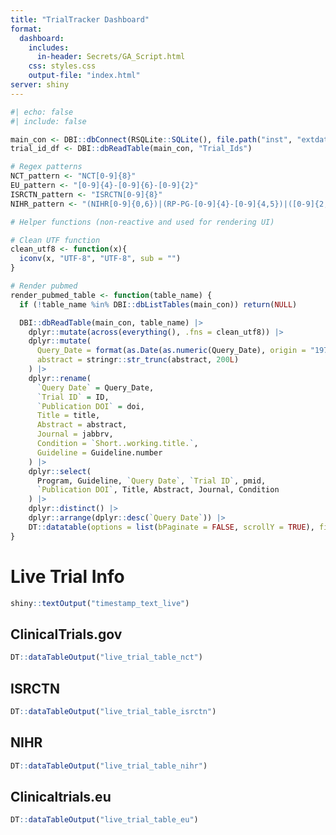 ```yaml
---
title: "TrialTracker Dashboard"
format: 
  dashboard:
    includes:
      in-header: Secrets/GA_Script.html
    css: styles.css
    output-file: "index.html"
server: shiny
---
```


```r
#| echo: false
#| include: false

main_con <- DBI::dbConnect(RSQLite::SQLite(), file.path("inst", "extdata", "RSQLite_data", "TrialTracker-db.sqlite"))
trial_id_df <- DBI::dbReadTable(main_con, "Trial_Ids")

# Regex patterns
NCT_pattern <- "NCT[0-9]{8}"
EU_pattern <- "[0-9]{4}-[0-9]{6}-[0-9]{2}"
ISRCTN_pattern <- "ISRCTN[0-9]{8}"
NIHR_pattern <- "(NIHR[0-9]{0,6})|(RP-PG-[0-9]{4}-[0-9]{4,5})|([0-9]{2,3}[/-][0-9]{2,4}[/-][0-9]{2,4})|(^ICA-.*-[0-9]{3})"

# Helper functions (non-reactive and used for rendering UI)

# Clean UTF function
clean_utf8 <- function(x){
  iconv(x, "UTF-8", "UTF-8", sub = "")
}

# Render pubmed
render_pubmed_table <- function(table_name) {
  if (!table_name %in% DBI::dbListTables(main_con)) return(NULL)

  DBI::dbReadTable(main_con, table_name) |>
    dplyr::mutate(across(everything(), .fns = clean_utf8)) |>
    dplyr::mutate(
      Query_Date = format(as.Date(as.numeric(Query_Date), origin = "1970-01-01"), "%Y/%m/%d"),
      abstract = stringr::str_trunc(abstract, 200L)
    ) |>
    dplyr::rename(
      `Query Date` = Query_Date,
      `Trial ID` = ID,
      `Publication DOI` = doi,
      Title = title,
      Abstract = abstract,
      Journal = jabbrv,
      Condition = `Short..working.title.`,
      Guideline = Guideline.number
    ) |>
    dplyr::select(
      Program, Guideline, `Query Date`, `Trial ID`, pmid,
      `Publication DOI`, Title, Abstract, Journal, Condition
    ) |>
    dplyr::distinct() |>
    dplyr::arrange(dplyr::desc(`Query Date`)) |>
    DT::datatable(options = list(bPaginate = FALSE, scrollY = TRUE), filter = "top")
}


```


# Live Trial Info

```r
shiny::textOutput("timestamp_text_live")
```

<div style="height: 80vh;">
::: {.panel-tabset}

## ClinicalTrials.gov

```r
DT::dataTableOutput("live_trial_table_nct")
```

## ISRCTN

```r
DT::dataTableOutput("live_trial_table_isrctn")
```

## NIHR

```r
DT::dataTableOutput("live_trial_table_nihr")
```

## Clinicaltrials.eu

```r
DT::dataTableOutput("live_trial_table_eu")
```

:::
</div>

# Recent Status Changes

**Changes are from 31 days ago**

```r
shiny::textOutput("timestamp_text_recents")
```


<div style="height: 80vh;">
::: {.panel-tabset}

### ClinicalTrials.gov

```r
DT::dataTableOutput("nct_monthly_change")
```

### ISRCTN

```r
DT::dataTableOutput("isrctn_monthly_change")
```

### NIHR

```r
DT::dataTableOutput("nihr_monthly_change")
```

### Clinicaltrials.eu

```r
DT::dataTableOutput("clinicaltrialseu_monthly_change")
```

:::
</div>

# No Changes in Last 6m

```r
shiny::textOutput("timestamp_text_no_changes")
```

<div style="height: 80vh;">
::: {.panel-tabset}

### ClinicalTrials.gov

```r
DT::dataTableOutput("no_change_nct")
```

### ISRCTN

```r
DT::dataTableOutput("no_change_isrctn")
```

### NIHR

```r
DT::dataTableOutput("no_change_nihr")
```

### Clinicaltrials.eu

```r
DT::dataTableOutput("no_change_cteu")
```
:::
</div>

# Pubmed Publications

<div style="height: 80vh;">
::: {.panel-tabset}

### ClinicalTrials.gov

```r
render_pubmed_table("NCT_PM")
```

### ISRCTN

```r
render_pubmed_table("ISRCTN_PM")
```

### NIHR

```r
render_pubmed_table("NIHR_PM")
```

### Clinicaltrials.eu

```r
render_pubmed_table("EU_PM")
```

:::
</div>

# Add/Remove Trials and Trial Comments

::: {.panel-tabset}

### Add Trial

There are two ways to add trials:

1.  Add one at a time, choosing the relevant registry button, completing the guideline number, trial ID, and URL boxes, then pressing 'add trial'.
2.  Add more than one trial at once by uploading a spreadsheet containing relevant details using the 'choose file' box on the next tab.

**Note that Trial ID reference number must be in the correct format. Eg:**

-   Clinicaltrials.gov - "NCT03883230"
-   ISRCTN - "ISRCTN11735271"
-   NIHR - "14-158-02" or "14/158/02" or "RP-PG-0109-10056"
-   Clinicaltrials.eu - "2007-003673-21" (omit the last two letters designating country)

```r

## Columns aren't working (tabset?) but it is more spaced out which is better

shiny::fluidPage(

shiny::fluidRow(
  shiny::column(12, shiny::h3("Add Single Trial")),

  # Left Column
  shiny::column(6,
    shiny::radioButtons(
      "registry_add",
      label = "Select Registry",
      choices = c(
        "Clinicaltrials.gov" = "NCT_Ids",
        "ISRCTN" = "ISRCTN_Ids",
        "NIHR" = "NIHR_Ids",
        "Clinicaltrials.eu" = "EU_Ids"
      )
    ),
    shiny::selectInput(
      "guideline_program_add",
      label = "Enter program description",
      choices = c("COVID", "IP", "Other"),
      selected = "COVID"
    )
  ),

  # Right Column
  shiny::column(6,
    shiny::textInput(
      "guideline_reference_add",
      label = "Enter guideline number(s)",
      placeholder = "e.g. CG179"
    ),
    shiny::textInput("ID_add", label = "Enter Trial ID reference number", placeholder = "e.g. NCT03597750"),
    shiny::textInput("URL_add", label = "Paste URL to trial page in registry", placeholder = "e.g. https://clinicaltrials.gov/ct2/show/NCT03597750")
  ),

  # Full-width Add Button
  shiny::column(12, shiny::actionButton("button_add", "Add trial"))
),
shiny::uiOutput("single_result")
)
```

### Add Multiple Trials

```r

shiny::fluidRow(
  shiny::column(12, shiny::h3("Add Multiple Trials via CSV File")),

  shiny::column(6,
    shiny::downloadButton("downloadtemplate", label = "Download template")
  ),

  shiny::column(6,
    shiny::fileInput(
      "uploadtemplate",
      label = "Upload completed template",
      multiple = FALSE,
      accept = ".csv"
    )
  ),

  shiny::column(12,
    shiny::actionButton("button_add_multi", label = "Add trial spreadsheet")
  ),

  shiny::column(12,
    shiny::uiOutput("multi_result"),
    shiny::textOutput("multi_error"),
    shiny::textOutput("multi_fail"),
    shiny::textOutput("multi_success")
  )
)


```

### Remove or Archive Trial

Select relevant registry and trial ID reference number below, along with any comments if archiving.

'Archiving' moves the trial information from the live lists to the relevant archived trials list, where it will no longer be updated. 'Deleting' will remove the trial from the live lists and information will not be stored

```r

shiny::fluidRow(
  shiny::column(12, shiny::h3("Remove or Archive Trial")),

  # Registry selection
  shiny::column(6,
    shiny::radioButtons(
      "registry_remove",
      label = "Registry",
      choices = c(
        "Clinicaltrials.gov" = "NCT_Ids",
        "ISRCTN" = "ISRCTN_Ids",
        "NIHR" = "NIHR_Ids",
        "Clinicaltrials.eu" = "EU_Ids"
      )
    )
  ),

  # Trial ID selection
  shiny::column(6,
    shiny::selectInput("ID_remove", label = "Select Trial ID reference number", choices = "")
    # shiny::textOutput("choices_list")  # Optional debug output
  ),

  # Action buttons
  shiny::column(6,
    shiny::actionButton("button_delete", "Delete trial")
  ),

  shiny::column(6,
    shiny::textInput("comments_archive", "Archive Comments"),
    shiny::actionButton("button_archive", "Archive trial")
  ),

  # Download button
  shiny::column(12,
    shiny::downloadButton("button_download_dbs", label = "Download SQLite data")
  ),

  # Output messages
  shiny::column(12,
    shiny::textOutput("success_delete"),
    shiny::textOutput("success_archive")
  )
)

```

### Trial Comments

Select trial and amend comments in the box below

```r

shiny::fluidRow(
  shiny::column(12, shiny::h3("Add or Amend Trial Comments")),

  # Registry selection
  shiny::column(6,
    shiny::radioButtons(
      "registry_comment",
      label = "Registry",
      choices = c(
        "Clinicaltrials.gov" = "NCT_Ids",
        "ISRCTN" = "ISRCTN_Ids",
        "NIHR" = "NIHR_Ids",
        "Clinicaltrials.eu" = "EU_Ids"
      )
    )
  ),

  # Trial ID selection
  shiny::column(6,
    shiny::selectInput("ID_comment", label = "Select Trial ID reference number", choices = "")
  ),

  # Comments input
  shiny::column(12,
    shiny::textAreaInput(
      "trial_comments",
      label = "Comments",
      placeholder = "Trial Comments",
      resize = "both"
    )
  ),

  # Action button
  shiny::column(12,
    shiny::actionButton("button_comment", "Amend Comments")
  ),

  # Output message
  shiny::column(12,
    shiny::textOutput("success_comment")
  )
)

```

:::

# Archived Trials

<div style="height: 80vh;">

::: {.panel-tabset}

### ClinicalTrials.gov Archive

```r

DBI::dbReadTable(main_con, "NCT_rxv") |>
  dplyr::mutate(across(.cols = everything(), .fns = clean_utf8),
    `Archive Date` = lubridate::as_date(as.numeric(Query_Date))
  ) |>
  dplyr::select(
    -SeeAlsoLinkURL,
    -Query_Date
  ) |>
  dplyr::select(`Archive Date`,
    everything(),
    `Archiving Comments` = Archiving_Comments
  ) |>
  dplyr::rename(
    "Guideline" = Guideline.number,
    `NCT ID` = NCTId,
    `Org Study ID` = OrgStudyId,
    Title = BriefTitle,
    Status = OverallStatus,
    `Primary Completion Date` = PrimaryCompletionDate,
    `Completion Date` = CompletionDate,
    `Results Submit Date` = ResultsFirstSubmitDate,
    `Results Post Date` = ResultsFirstPostDate,
    `Last Update` = LastUpdatePostDate
  ) |>
  dplyr::distinct() |>
  DT::datatable(options = list(bPaginate = FALSE, scrollY = TRUE), filter = "top")
```

### ISRCTN Archive

```r

DBI::dbReadTable(main_con, "ISRCTN_rxv") |>
  dplyr::mutate(across(.cols = everything(), .fns = clean_utf8),
    `Archive Date` = lubridate::as_date(as.numeric(Query_Date))
  ) |>
  dplyr::select(-Query_Date) |>
  dplyr::select(
    `Archive Date`,
    everything()
  ) |>
  dplyr::rename(
    "Program or Guideline" = Guideline.number,
    `ISRCTN ID` = ISRCTN_No,
    Title = Public_Title,
    `Scientific Title` = Scientific_Title,
    `Recruitment Status` = Recruitment_Status,
    `Results completed date` = Results_date_completed,
    `Results URL` = Results_url_link,
    `Results summary` = Results_summary,
    `Results posted date` = Results_date_posted,
    `Results published date` = Results_date_first_publication,
    `Archiving Comments` = Archiving_Comments
  ) |>
  dplyr::distinct() |>
  DT::datatable(options = list(bPaginate = FALSE, scrollY = TRUE), filter = "top")
```

### NIHR Archive

```r

DBI::dbReadTable(main_con, "NIHR_rxv") |>
  dplyr::mutate(across(.cols = everything(), .fns = clean_utf8),
    `Archive Date` = lubridate::as_date(as.numeric(Query_Date))
  ) |>
  dplyr::select(-Query_Date) |>
  dplyr::select(
    `Archive Date`,
    everything()
  ) |>
  dplyr::rename(
    "Program or Guideline" = Guideline.number,
    `NIHR ID` = project_id,
    `Project Title` = project_title,
    Status = project_status,
    `End Date` = end_date,
    `Archiving Comments` = Archiving_Comments
  ) |>
  dplyr::distinct() |>
  DT::datatable(options = list(bPaginate = FALSE, scrollY = TRUE), filter = "top")
```

### EU Archive

```r

DBI::dbReadTable(main_con, "EU_rxv") |>
  dplyr::select(-a31_title_of_the_trial_for_lay_people_in_easily_understood_ie_nontechnical_language, -EU_Ids) |>
  dplyr::mutate(across(.cols = everything(), .fns = clean_utf8),
    `Archive Date` = lubridate::as_date(as.numeric(Query_Date))
  ) |>
  dplyr::select(-Query_Date) |>
  dplyr::rename(
    "Program or Guideline" = Guideline.number,
    `Clinicaltrials.eu ID` = `X_id`,
    `End of Trial Status` = p_end_of_trial_status,
    Title = a3_full_title_of_the_trial,
    `Abbreviated Title` = a32_name_or_abbreviated_title_of_the_trial_where_available,
    `Sponsor ID` = a41_sponsors_protocol_code_number,
    `Archiving Comments` = Archiving_Comments
  ) |>
  dplyr::distinct() |>
  DT::datatable(options = list(bPaginate = FALSE, scrollY = TRUE), filter = "top")
```

:::

</div>

```r

# Inititalise reactive vals for live trial info tables
nct_data <- shiny::reactiveVal(DBI::dbReadTable(main_con, "NCT"))
isrctn_data <- shiny::reactiveVal(DBI::dbReadTable(main_con, "ISRCTN"))
eu_data <- shiny::reactiveVal(DBI::dbReadTable(main_con, "EU"))
nihr_data <- shiny::reactiveVal(DBI::dbReadTable(main_con, "NIHR"))

# Initialise timestamp 
last_refreshed <- shiny::reactiveVal(file.info("inst/extdata/RSQLite_data/TrialTracker-db.sqlite")$mtime)

# Create output for 'last_updated' timestamp
output$timestamp_text_live <- shiny::renderText({
  paste(
    "🔄 Last refreshed at:",
    format(lubridate::with_tz(last_refreshed(), "UTC"), "%Y-%m-%d %H:%M:%S UTC")
  )
})
output$timestamp_text_recents <- shiny::renderText({
  paste(
    "🔄 Last refreshed at:",
    format(lubridate::with_tz(last_refreshed(), "UTC"), "%Y-%m-%d %H:%M:%S UTC")
  )
})
output$timestamp_text_no_changes <- shiny::renderText({
  paste(
    "🔄 Last refreshed at:",
    format(lubridate::with_tz(last_refreshed(), "UTC"), "%Y-%m-%d %H:%M:%S UTC")
  )
})


# Central refresh function
refresh_all_data <- function() {
  
  #Call Update Script
  trialtracker::download_trial_info_wrapper_no_pm_or_email()

  #Update reactives with new sqlite tables
  nct_data(DBI::dbReadTable(main_con, "NCT"))
  isrctn_data(DBI::dbReadTable(main_con, "ISRCTN"))
  eu_data(DBI::dbReadTable(main_con, "EU"))
  nihr_data(DBI::dbReadTable(main_con, "NIHR"))

  last_refreshed(file.info("inst/extdata/RSQLite_data/TrialTracker-db.sqlite")$mtime)
}



```

```r

# Shared helper for rendering livetrialinfos
render_live_trial_table <- function(data, id_col, ids, rename_list, reorder_cols = NULL, extra_mutate = NULL, extra_filter = NULL) {
  data_filtered <- if (is.function(extra_filter)) extra_filter(data) else data

  date_added_df <- data_filtered |>
    dplyr::summarise(`Date Added` = lubridate::as_date(min(Query_Date - 1L)), .by = {{ id_col }})

  processed <- data_filtered |>
    dplyr::filter({{ id_col }} %in% ids) |>
    dplyr::left_join(date_added_df, by = rlang::as_string(rlang::ensym(id_col))) |>
    dplyr::slice_max(Query_Date, n = 1L, with_ties = TRUE) |>
    dplyr::select(-Query_Date) |>
    dplyr::mutate(across(.cols = everything(), .fns = clean_utf8))

  if (is.function(extra_mutate)) processed <- extra_mutate(processed)

  processed <- processed |>
    dplyr::rename(!!!rename_list)

  if (!is.null(reorder_cols)) {
    processed <- processed |>
      dplyr::select(dplyr::all_of(reorder_cols))
  }

  processed |>
    dplyr::arrange(desc(`Date Added`)) |>
    dplyr::distinct()
}

# Live trial status tables
output$live_trial_table_nct <- DT::renderDT({
  
  req(main_con, trial_id_df, nct_data())

  render_live_trial_table(
    data = nct_data(),
    id_col = NCTId,
    ids = trial_id_df$NCT_Ids,
    rename_list = c(
      Guideline = "Guideline.number",
      `NCT ID` = "NCTId",
      `Org Study ID` = "OrgStudyId",
      Title = "BriefTitle",
      Status = "OverallStatus",
      `Primary Completion Date` = "PrimaryCompletionDate",
      `Completion Date` = "CompletionDate",
      `Results Submit Date` = "ResultsFirstSubmitDate",
      `Results Post Date` = "ResultsFirstPostDate",
      `Last Update` = "LastUpdatePostDate"
    ),
    reorder_cols = c("Program", "Guideline", "Date Added", "NCT ID", "Org Study ID", "Title", "Status",
                     "Primary Completion Date", "Completion Date", "Results Submit Date", "Results Post Date", "Last Update"),
    extra_mutate = ~ dplyr::mutate(., across(PrimaryCompletionDate:LastUpdatePostDate,
                                ~ lubridate::as_date(lubridate::parse_date_time(., c("ymd", "bdy"), truncated = 1))))
  )
}, options = list(bPaginate = FALSE, scrollY = TRUE), filter = "top")
output$live_trial_table_isrctn <- DT::renderDT({
  
  req(main_con, trial_id_df, isrctn_data())

  render_live_trial_table(
    data = isrctn_data(),
    id_col = ISRCTN_No,
    ids = trial_id_df$ISRCTN_Ids,
    rename_list = c(
      Guideline = "Guideline.number",
      `ISRCTN ID` = "ISRCTN_No",
      Title = "Public_Title",
      `Scientific Title` = "Scientific_Title",
      `Recruitment Status` = "Recruitment_Status",
      `Results URL` = "Results_url_link",
      `Results summary` = "Results_summary"
    ),
    reorder_cols = c("Program", "Guideline", "Date Added", "URL", "ISRCTN ID", "Title", "Acronym",
                     "Scientific Title", "Recruitment Status", "Results URL", "Results summary",
                     "Results_date_completed", "Results_date_posted", "Results_date_first_publication", "Comments"),
    extra_mutate = ~ dplyr::mutate(.,
      `Results_date_completed` = lubridate::dmy(Results_date_completed),
      `Results_date_posted` = lubridate::dmy(Results_date_posted),
      `Results_date_first_publication` = lubridate::dmy(Results_date_first_publication)
    )
  )
}, options = list(bPaginate = FALSE, scrollY = TRUE), filter = "top")
output$live_trial_table_nihr <- DT::renderDT({
  
  req(main_con, trial_id_df, nihr_data())

  render_live_trial_table(
    data = nihr_data(),
    id_col = project_id,
    ids = trial_id_df$NIHR_Ids,
    rename_list = c(
      Guideline = "Guideline.number",
      `NIHR ID` = "project_id",
      `Project Title` = "project_title",
      Status = "project_status",
      `End Date` = "end_date"
    ),
    reorder_cols = c("Program", "Guideline", "Date Added", "NIHR ID", "Project Title", "Status", "End Date", "Comments"),
    extra_filter = ~ dplyr::mutate(., project_id_filter = stringr::str_replace_all(project_id, "[^\\d]", "")) |>
                   dplyr::filter(project_id_filter %in% stringr::str_replace_all(trial_id_df$NIHR_Ids, "[^\\d]", "")) |>
                   dplyr::select(-project_id_filter)
  )
}, options = list(bPaginate = FALSE, scrollY = TRUE), filter = "top")
output$live_trial_table_eu <- DT::renderDT({
  
  req(main_con, trial_id_df, eu_data())

  render_live_trial_table(
    data = eu_data(),
    id_col = EU_Ids,
    ids = trial_id_df$EU_Ids,
    rename_list = c(
      Guideline = "Guideline.number",
      `Clinicaltrials.eu ID` = "X_id",
      `End of Trial Status` = "p_end_of_trial_status",
      Title = "a3_full_title_of_the_trial",
      `Abbreviated Title` = "a32_name_or_abbreviated_title_of_the_trial_where_available",
      `Sponsor ID` = "a41_sponsors_protocol_code_number"
    ),
    reorder_cols = c("Program", "Guideline", "Date Added", "Clinicaltrials.eu ID", "Title",
                     "Abbreviated Title", "End of Trial Status", "Sponsor ID", "Comments"),
    extra_filter = ~ dplyr::mutate(., short_id = stringr::str_sub(X_id, 1L, 14L)) |>
                   dplyr::filter(short_id %in% trial_id_df$EU_Ids) |>
                   dplyr::select(-short_id, -a31_title_of_the_trial_for_lay_people_in_easily_understood_ie_nontechnical_language, -EU_Ids)
  )
}, options = list(bPaginate = FALSE, scrollY = TRUE), filter = "top")

```

```r

# Variable for cutoff date (31 days)
cutoff_date <- Sys.Date() - 31L

# Helper function to generate old and new dfs for changes
get_new_old_df <- function(data, id_col, ids) {
  new_df <- data |>
    dplyr::filter({{ id_col }} %in% ids) |>
    dplyr::slice_max(Query_Date, n = 1L, with_ties = TRUE)

  old_df <- data |>
    dplyr::filter(Query_Date <= cutoff_date, {{ id_col }} %in% ids) |>
    dplyr::slice_max(Query_Date, n = 1L, with_ties = TRUE)

  list(new = new_df, old = old_df)
}

# Recent Status Changes Tables
output$nct_monthly_change <- DT::renderDT({
  
  req(main_con, trial_id_df, nct_data())

  dfs <- get_new_old_df(nct_data(), NCTId, trial_id_df$NCT_Ids)

  compareDF::compare_df(
    dfs$new,
    dfs$old,
    group_col = c("Guideline.number", "NCTId"),
    exclude = c("Query_Date", "Comments", "Condition", "BriefTitle", "Acronym", "PrimaryCompletionDate", "ResultsFirstSubmitDate", "SeeAlsoLinkURL"),
    stop_on_error = FALSE
  )$comparison_df |>
    dplyr::left_join(dfs$new |> dplyr::select(BriefTitle, Program, Guideline.number, URL, NCTId, Condition, ResultsFirstSubmitDate, Acronym, Comments),
                     by = c("Program", "Guideline.number", "URL", "NCTId")) |>
    dplyr::mutate(
      URL2 = paste0("https://clinicaltrials.gov/ct2/show/", NCTId),
      Title = stringr::str_trunc(BriefTitle, 80L),
      Condition = stringr::str_trunc(Condition, 30L)
    ) |>
    dplyr::mutate(across(everything(), .fns = clean_utf8)) |>
    dplyr::mutate(across(c(CompletionDate:LastUpdatePostDate),
                         ~ lubridate::as_date(lubridate::parse_date_time(.x, c("ymd", "bdy"), truncated = 1L)))) |>
    dplyr::select(Change = chng_type, Program, Guideline = Guideline.number, URL = URL2, Acronym, Title, Condition,
                  Status = OverallStatus, `Completion Date` = CompletionDate,
                  `Results Submit Date` = ResultsFirstSubmitDate,
                  `Last Update Date` = LastUpdatePostDate, Comments) |>
    dplyr::distinct()
}, options = list(bPaginate = FALSE, scrollY = TRUE), filter = "top")
output$isrctn_monthly_change <- DT::renderDT({
  
  req(main_con, trial_id_df, isrctn_data())

  dfs <- get_new_old_df(isrctn_data(), ISRCTN_No, trial_id_df$ISRCTN_Ids)

  compareDF::compare_df(
    dfs$new,
    dfs$old,
    group_col = c("Guideline.number", "ISRCTN_No"),
    exclude = c("Query_Date", "Comments"),
    stop_on_error = FALSE
  )$comparison_df |>
    dplyr::left_join(dfs$new) |>
    dplyr::mutate(
      Title = stringr::str_trunc(Scientific_Title, 75L),
      across(everything(), .fns = clean_utf8),
      Results_date_completed = lubridate::dmy(Results_date_completed),
      Results_date_posted = lubridate::dmy(Results_date_posted),
      Results_date_first_publication = lubridate::dmy(Results_date_first_publication)
    ) |>
    dplyr::select(Change = chng_type, Program, Guideline = Guideline.number, URL, Acronym, Title,
                  Status = Recruitment_Status, `Results URL` = Results_url_link, `Results Summary` = Results_summary,
                  `Results Completed` = Results_date_completed, `Results Posted` = Results_date_posted,
                  `Results Published` = Results_date_first_publication) |>
    dplyr::distinct()
}, options = list(bPaginate = FALSE, scrollY = TRUE), filter = "top")
output$nihr_monthly_change <- DT::renderDT({
  
  req(main_con, trial_id_df, nihr_data())

  trial_ids <- stringr::str_replace_all(trial_id_df$NIHR_Ids, "[^\\d]", "")

  dfs <- get_new_old_df(
    nihr_data() |> dplyr::mutate(project_id_filter = stringr::str_replace_all(project_id, "[^\\d]", "")),
    project_id_filter,
    trial_ids
  )

  dfs <- lapply(dfs, function(df) df |> dplyr::select(-project_id_filter))

  compareDF::compare_df(
    dfs$new,
    dfs$old,
    group_col = c("Guideline.number", "project_id"),
    exclude = c("Query_Date", "Comments"),
    stop_on_error = FALSE
  )$comparison_df |>
    dplyr::left_join(dfs$new) |>
    dplyr::mutate(
      Title = stringr::str_trunc(project_title, 90L),
      across(everything(), .fns = clean_utf8)
    ) |>
    dplyr::select(
      Change = chng_type,
      Program,
      Guideline = Guideline.number,
      URL,
      `NIHR ID` = project_id,
      Title,
      Status = project_status,
      `End Date` = end_date
    ) |>
    dplyr::distinct()
}, options = list(bPaginate = FALSE, scrollY = TRUE), filter = "top")
output$clinicaltrialseu_monthly_change <- DT::renderDT({
  
  req(main_con, trial_id_df, eu_data())

  dfs <- get_new_old_df(eu_data(), EU_Ids, trial_id_df$EU_Ids)

  compareDF::compare_df(
    dfs$new,
    dfs$old,
    group_col = c("Guideline.number", "EU_Ids"),
    exclude = c("Query_Date", "Comments"),
    stop_on_error = FALSE
  )$comparison_df |>
    dplyr::left_join(dfs$new) |>
    dplyr::mutate(
      Title = stringr::str_trunc(a3_full_title_of_the_trial, 90L),
      across(everything(), .fns = clean_utf8)
    ) |>
    dplyr::select(
      Change = chng_type,
      Program,
      Guideline = Guideline.number,
      URL,
      `EU ID` = EU_Ids,
      Status = p_end_of_trial_status,
      Acronym = a32_name_or_abbreviated_title_of_the_trial_where_available,
      Title
    ) |>
    dplyr::distinct()
}, options = list(bPaginate = FALSE, scrollY = TRUE), filter = "top")

```

```r

# Shared helper for no-change tables
generate_nochange_table <- function(data, id_col, rename_list, drop_cols = NULL, reorder_cols = NULL, date_cols = NULL, extra_mutate = NULL) {
  req(data)

  max_date <- max(data$Query_Date, na.rm = TRUE)
  old_date <- max_date - months(6L)

  current <- dplyr::filter(data, Query_Date == max_date)
  old <- dplyr::filter(data, Query_Date == old_date)

  date_added <- data |>
    dplyr::summarise(`Date Added` = lubridate::as_date(min(Query_Date - 1L)), .by = {{ id_col }})

  joined <- dplyr::inner_join(current, old, by = names(current)[2:(ncol(current) - 1)], keep = FALSE) |>
    dplyr::select(-contains(".x"), -contains(".y")) |>
    dplyr::left_join(date_added, by = rlang::as_string(rlang::ensym(id_col))) |>
    dplyr::mutate(across(.cols = everything(), .fns = clean_utf8))

  if (!is.null(date_cols)) {
    joined <- joined |>
      dplyr::mutate(across(all_of(date_cols), ~ lubridate::as_date(lubridate::parse_date_time(.x, c("ymd", "bdy", "dmy"), truncated = 1))))
  }

  if (is.function(extra_mutate)) {
    joined <- extra_mutate(joined)
  }

  if (!is.null(drop_cols)) {
    joined <- dplyr::select(joined, -dplyr::any_of(drop_cols))
  }

  joined <- joined |>
    dplyr::rename(!!!rename_list)

  if (!is.null(reorder_cols)) {
    joined <- dplyr::select(joined, dplyr::all_of(reorder_cols))
  }

  joined |>
    dplyr::distinct()
}

# Tables
output$no_change_nct <- DT::renderDT({
  generate_nochange_table(
    data = nct_data(),
    id_col = NCTId,
    rename_list = c(
      "Guideline" = "Guideline.number",
      `NCT ID` = "NCTId",
      `Org Study ID` = "OrgStudyId",
      Title = "BriefTitle",
      Status = "OverallStatus",
      `Primary Completion Date` = "PrimaryCompletionDate",
      `Completion Date` = "CompletionDate",
      `Results Submit Date` = "ResultsFirstSubmitDate",
      `Results Post Date` = "ResultsFirstPostDate",
      `Last Update` = "LastUpdatePostDate"
    ),
    drop_cols = "SeeAlsoLinkURL",
    reorder_cols = c("Program", "Guideline", "Date Added", "NCT ID", "Org Study ID", "Title", "Status",
                     "Primary Completion Date", "Completion Date", "Results Submit Date", "Results Post Date", "Last Update"),
    date_cols = c("PrimaryCompletionDate", "CompletionDate", "ResultsFirstSubmitDate", "ResultsFirstPostDate", "LastUpdatePostDate")
  )
}, options = list(bPaginate = FALSE, scrollY = TRUE), filter = "top")
output$no_change_isrctn <- DT::renderDT({
  generate_nochange_table(
    data = isrctn_data(),
    id_col = ISRCTN_No,
    rename_list = c(
      "Guideline" = "Guideline.number",
      `ISRCTN ID` = "ISRCTN_No",
      Title = "Public_Title",
      `Scientific Title` = "Scientific_Title",
      `Recruitment Status` = "Recruitment_Status",
      `Results completed date` = "Results_date_completed",
      `Results URL` = "Results_url_link",
      `Results summary` = "Results_summary",
      `Results posted date` = "Results_date_posted",
      `Results published date` = "Results_date_first_publication"
    ),
    reorder_cols = c("Program", "Guideline", "Date Added", "ISRCTN ID", "Title", "Scientific Title",
                     "Recruitment Status", "Results URL", "Results summary",
                     "Results completed date", "Results posted date", "Results published date"),
    extra_mutate = ~ dplyr::mutate(.,
      Results_date_completed = lubridate::dmy(Results_date_completed),
      Results_date_posted = lubridate::dmy(Results_date_posted),
      Results_date_first_publication = lubridate::dmy(Results_date_first_publication)
    )
  )
}, options = list(bPaginate = FALSE, scrollY = TRUE), filter = "top")
output$no_change_nihr <- DT::renderDT({
  generate_nochange_table(
    data = nihr_data(),
    id_col = project_id,
    rename_list = c(
      "Guideline" = "Guideline.number",
      `NIHR ID` = "project_id",
      `Project Title` = "project_title",
      Status = "project_status",
      `End Date` = "end_date"
    ),
    reorder_cols = c("Program", "Guideline", "Date Added", "NIHR ID", "Project Title", "Status", "End Date")
  )
}, options = list(bPaginate = FALSE, scrollY = TRUE), filter = "top")
output$no_change_cteu <- DT::renderDT({
  generate_nochange_table(
    data = eu_data() |> dplyr::select(-a31_title_of_the_trial_for_lay_people_in_easily_understood_ie_nontechnical_language, -EU_Ids),
    id_col = X_id,
    rename_list = c(
      "Guideline" = "Guideline.number",
      `Clinicaltrials.eu ID` = "X_id",
      `End of Trial Status` = "p_end_of_trial_status",
      Title = "a3_full_title_of_the_trial",
      `Abbreviated Title` = "a32_name_or_abbreviated_title_of_the_trial_where_available",
      `Sponsor ID` = "a41_sponsors_protocol_code_number"
    ),
    reorder_cols = c("Program", "Guideline", "Date Added", "Clinicaltrials.eu ID", "Title",
                     "Abbreviated Title", "End of Trial Status", "Sponsor ID")
  )
}, options = list(bPaginate = FALSE, scrollY = TRUE), filter = "top")

```

```r

#### Functionality to add / remove / archive /comment

### ADD SINGLE TRIAL
  
# SQL template for adding single trial
sql_add <-
  "INSERT INTO Trial_Ids ([Program], [Guideline.number], [URL], [?registry]) VALUES (?program_value, ?Guideline_Reference, ?URL, ?ID)"

# Reactive to create SQL statement to add single trial
exp_add <- shiny::reactive({
  DBI::sqlInterpolate(
    main_con,
    sql_add,
    registry = DBI::SQL(input$registry_add),
    program_value = input$guideline_program_add,
    Guideline_Reference = input$guideline_reference_add,
    URL = stringr::str_trim(input$URL_add),
    ID = stringr::str_trim(input$ID_add)
  )
})

# Single trial add logic
shiny::observeEvent(input$button_add, {
  valid_id_check <- stringr::str_detect(input$ID_add, paste(c(NCT_pattern, EU_pattern, ISRCTN_pattern, NIHR_pattern), collapse = "|"))

  if (valid_id_check) {
    shinybusy::show_modal_spinner(spin = "semipolar", color = "#344feb", text = "Adding Trial - please wait while the dashboard refreshes in background....")

    DBI::dbExecute(main_con, exp_add())

    refresh_all_data()

    shinybusy::remove_modal_spinner()

    output$single_result <- shiny::renderUI({
      shiny::HTML(as.character(div(
        style = "color: green;",
        "Trial Added!"
      )))
    })
  } else if (!valid_id_check) {
    output$single_result <- shiny::renderUI({
      shiny::HTML(as.character(div(
        style = "color: red;",
        "Error - Invalid trial ID reference number, please check ID against the above approved formats"
      )))
    })
  }
})

## ADD MULTIPLE TRIALS

# Function to allow downloading of template
output$downloadtemplate <- shiny::downloadHandler(
  filename = function() {
    "trialuploadtemplate.csv"
  },
  content = function(file) {
    readr::write_csv(
      readr::read_csv("trialuploadtemplate.csv",
        col_types = readr::cols(.default = readr::col_character())
      ),
      file,
      na = ""
    )
  }
)

# Reactive for multiple uploads
to_add <- shiny::reactive({
  inFile <- input$uploadtemplate
  upload <- readr::read_csv(file = inFile$datapath, col_types = readr::cols(.default = readr::col_character()))
})

# Multiple upload logic
shiny::observeEvent(input$uploadtemplate, {
  NCT_check <- stringr::str_detect(tidyr::replace_na(to_add()$NCT_Ids, ""), NCT_pattern)
  EU_check <- stringr::str_detect(tidyr::replace_na(to_add()$EU_Ids, ""), EU_pattern)
  ISRCTN_check <- stringr::str_detect(tidyr::replace_na(to_add()$ISRCTN_Ids, ""), ISRCTN_pattern)
  NIHR_check <- stringr::str_detect(tidyr::replace_na(to_add()$NIHR_Ids, ""), NIHR_pattern)
  Valid_ID <- {
    NCT_check | EU_check | ISRCTN_check | NIHR_check
  }
  
  errors <- which(!Valid_ID)

  ## Commented out as only used for debugging
  # output$errors <- shiny::renderText({
  #   paste0("errors = ", as.character(errors))
  # })
  # output$errors_length <- shiny::renderText({
  #   paste0("errors_length = ", as.character(length(errors)))
  # })

  if (length(errors) > 0L) {
    output$multi_result <- shiny::renderText({
      shiny::HTML(as.character(div(
        style = "color: red;",
        paste(
          "ERROR - Missing or incorrect Trial ID on line(s)", as.character(errors),
          ", please correct these IDs and reupload the file"
        )
      )))
    })
  } else if (length(errors) == 0L) {
    output$multi_result <- shiny::renderText({
      shiny::HTML(as.character(div(
        style = "color: green;",
        "File has passed input checks and is ready for upload"
      )))
    })
  }
})
shiny::observeEvent(input$button_add_multi, {
  NCT_check <- stringr::str_detect(tidyr::replace_na(to_add()$NCT_Ids, ""), NCT_pattern)
  EU_check <- stringr::str_detect(tidyr::replace_na(to_add()$EU_Ids, ""), EU_pattern)
  ISRCTN_check <- stringr::str_detect(tidyr::replace_na(to_add()$ISRCTN_Ids, ""), ISRCTN_pattern)
  NIHR_check <- stringr::str_detect(tidyr::replace_na(to_add()$NIHR_Ids, ""), NIHR_pattern)
  Valid_ID <- {
    NCT_check | EU_check | ISRCTN_check | NIHR_check
  }
  multi_errors <- which(!Valid_ID)

  ## Commented out as only used for debugging
  # output$multi_errors <- shiny::renderText({
  #   paste0("multi_errors = ", as.character(multi_errors))
  # })
  # output$multi_errors_length <- shiny::renderText({
  #   paste0("multi_errors_length = ", as.character(length(multi_errors)))
  # })

  if (length(multi_errors) == 0L) {
    shinybusy::show_modal_spinner(spin = "semipolar", color = "#344feb", text = "Adding Trials - please wait while the dashboard refreshes in background....")

    DBI::dbAppendTable(main_con, "Trial_Ids", to_add())

    refresh_all_data()

    shinybusy::remove_modal_spinner()

    output$multi_result <- shiny::renderText({
      shiny::HTML(as.character(div(
        style = "color: green;",
        "Multiple Trials Added! - please refresh browser to see trial details on Live Trial Info tab"
      )))
    })
  } else if (length(multi_errors) > 0L) {
    output$multi_result <- shiny::renderText({
      shiny::HTML(as.character(div(
        style = "color: red;",
        "Error - Please correct errors in trial ID numbers on upload sheet before resubmitting"
      )))
    })
  }
})

#### REMOVE OR ARCHIVE TRIALS

# SQL template for deleting trial id from Trial_Ids
sql_delete <- "DELETE FROM Trial_Ids WHERE ?ColID = ?ID_Selected"

# Reactive to pull id to insert into SQL delete request
exp_delete <- shiny::reactive({
  DBI::sqlInterpolate(
    main_con,
    sql_delete,
    ColID = DBI::SQL(dplyr::case_when(
      input$registry_remove == "NIHR_Ids" ~ "REPLACE(REPLACE(NIHR_Ids, '-', ''),'/','')",
      TRUE ~ input$registry_remove
    )),
    ID_Selected = if (input$registry_remove == "NIHR_Ids") {
      stringr::str_replace_all(input$ID_remove, "(/)|(-)", "")
    } else {
      input$ID_remove
    }
  )
})

# Render output [used in debugging when enabled in UI]
output$exp_delete <- shiny::renderText(exp_delete())

#Delete logic
shiny::observeEvent(input$button_delete, {
  shinybusy::show_modal_spinner(spin = "semipolar", color = "#344feb", text = "Deleting Trial - please wait while the dashboard refreshes in background....")

  DBI::dbExecute(main_con, exp_delete())

  refresh_all_data()

  shinybusy::remove_modal_spinner()

  output$success_delete <- shiny::renderText("Trial Deleted! Refresh browser for this to update on the live trial lists")
})

#Update remove list
shiny::observeEvent(input$registry_remove, {
  choices_list <- DBI::dbReadTable(main_con, "Trial_Ids") |>
    dplyr::select(ids = input$registry_remove) |>
    tidyr::drop_na() |>
    dplyr::arrange(stringr::str_remove_all(ids, "[A-Z]|-")) |> 
    dplyr::pull(ids)
  
  shiny::updateSelectInput(session, "ID_remove", choices = choices_list)
  
  #output$choices_list <- shiny::renderText(choices_list)
  
})

# SQL template for SQL archive select statement
sql_archive <- "SELECT * FROM ?Orig_Table WHERE ?ColID = ?ID_Selected"

# Reactive for pulling id to insert into SQL archiving request
exp_archive_pull <- shiny::reactive({
  DBI::sqlInterpolate(
    main_con,
    sql_archive,
    Orig_Table = DBI::SQL(stringr::str_sub(input$registry_remove, end = -5L)),
    ColID = DBI::SQL(dplyr::case_when(
      input$registry_remove == "NCT_Ids" ~ "NCTId",
      input$registry_remove == "NIHR_Ids" ~ "REPLACE(REPLACE(project_id,'-',''),'/','')",
      input$registry_remove == "ISRCTN_Ids" ~ "ISRCTN_No",
      input$registry_remove == "EU_Ids" ~ "EU_Ids"
    )),
    ID_Selected = if (input$registry_remove == "NIHR_Ids") {
      stringr::str_replace_all(input$ID_remove, "(/)|(-)", "")
    } else {
      input$ID_remove
    }
  )
})

# Render output [used in debugging when enabled in UI]
output$exp_archive <- shiny::renderText(exp_archive_pull())

#Archive logic
shiny::observeEvent(input$button_archive, {
  shinybusy::show_modal_spinner(spin = "semipolar", color = "#344feb", text = "Archiving Trial - please wait while the dashboard refreshes in background....")

  pulled_trial_data <- DBI::dbGetQuery(main_con, exp_archive_pull()) |>
    dplyr::slice_max(Query_Date) |>
    dplyr::mutate("Archiving_Comments" = stringr::str_remove(paste(Comments, as.character(input$comments_archive), collapse = " "), "NA"))

  # write to db (append)
  DBI::dbWriteTable(main_con, paste0(stringr::str_sub(input$registry_remove, end = -5L), "_rxv"), pulled_trial_data, append = TRUE)

  DBI::dbExecute(main_con, exp_delete())

  refresh_all_data()

  shinybusy::remove_modal_spinner()

  # return some success message
  output$success_archive <- shiny::renderText("Trial Successfully Archived. It should disappear from live lists and appear in archive on browser refresh")
})

### TRIAL COMMENTS

# Update comment choice list
shiny::observeEvent(input$registry_comment, {
  choices_list <- DBI::dbReadTable(main_con, "Trial_Ids") |>
    dplyr::select(ids = input$registry_comment) |>
    tidyr::drop_na() |>
    dplyr::arrange(stringr::str_remove_all(ids, "[A-Z]|-")) |> 
    dplyr::pull(ids)

  shiny::updateSelectInput(session, "ID_comment", choices = choices_list)
})

# SQL template for pulling comments
sql_comments_pull <- "SELECT Comments FROM ?Orig_Table WHERE [?ColID] = ?comment_id AND Query_Date IN (SELECT max(Query_Date) FROM ?Orig_Table)"

# Reactive to generate SQL code based on template
exp_comment_pull <- shiny::reactive({
  DBI::sqlInterpolate(
    main_con,
    sql_comments_pull,
    Orig_Table = DBI::SQL(stringr::str_sub(input$registry_comment, end = -5L)),
    ColID = DBI::SQL(dplyr::case_when(
      input$registry_comment == "NCT_Ids" ~ "NCTId",
      input$registry_comment == "NIHR_Ids" ~ "project_id",
      input$registry_comment == "ISRCTN_Ids" ~ "ISRCTN_No",
      input$registry_comment == "EU_Ids" ~ "EU_Ids"
    )),
    comment_id = input$ID_comment
  )
})

pulled_comments <- shiny::reactive({
  DBI::dbGetQuery(main_con, exp_comment_pull()) |> as.character()
})

# Rendering of queries (for debugging if inserted into UI)
output$comment_sql <- shiny::renderText(exp_comment_pull())
output$fetch_comment_SQL <- shiny::renderText(pulled_comments())

# Comment logic
shiny::observeEvent(input$ID_comment, {
  updateTextAreaInput(session, "trial_comments", value = pulled_comments())
})

shiny::observeEvent(input$button_comment, {
  # Add spinner
  shinybusy::show_modal_spinner(spin = "semipolar", color = "#344feb", text = "Amending Comments - please wait while the dashboard refreshes in background....")

  # Take contents of button
  comment_text <- input$trial_comments

  # Derive SQL to insert into table
  comment_insert_sql <- "UPDATE ?TabID SET Comments = ?comment_text WHERE ?ID_name == ?id_no"

  update_comment_sql <-
    DBI::sqlInterpolate(main_con,
      comment_insert_sql,
      TabID = DBI::SQL(stringr::str_sub(input$registry_comment, end = -5L)),
      comment_text = comment_text,
      ID_name = DBI::SQL(dplyr::case_when(
        input$registry_comment == "NCT_Ids" ~ "NCTId",
        input$registry_comment == "NIHR_Ids" ~ "project_id",
        input$registry_comment == "ISRCTN_Ids" ~ "ISRCTN_No",
        input$registry_comment == "EU_Ids" ~ "EU_Ids"
      )),
      id_no = input$ID_comment
    )

  # Action SQL
  DBI::dbExecute(main_con, update_comment_sql)

  # Remove spinner
  shinybusy::remove_modal_spinner()

  # return some success message
  output$success_comment <- shiny::renderText("Comments Successfully Updated - please refresh dashboard to see updated comments")
  })

# Server code for 'download SQLite databases' button
  
# Function to allow downloading of files
output$button_download_dbs <- shiny::downloadHandler(
  filename = function() {
    paste0("databases-", Sys.Date(), ".zip")
  },
  content = function(file) {
    # Create the zip file
    zip::zipr(
      file,
      files = c("Trialtracker-db.sqlite", "EU_temp_db.sqlite"),
      root = "inst\\extdata\\RSQLite_data\\",
      recurse = FALSE,
      include_directories = FALSE
    )
  }
)

```
